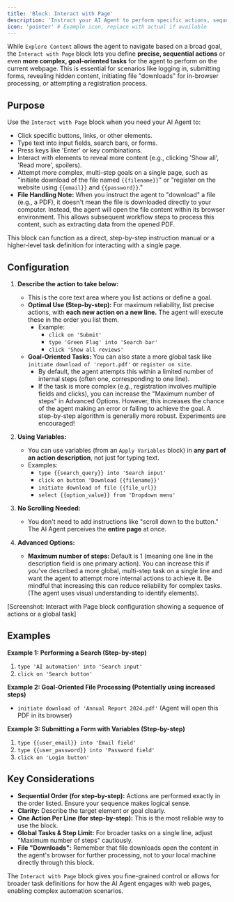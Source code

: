 ```yaml
---
title: 'Block: Interact with Page'
description: 'Instruct your AI Agent to perform specific actions, sequences, or even goal-oriented tasks on a webpage.'
icon: 'pointer' # Example icon, replace with actual if available
---
```


While `Explore Content` allows the agent to navigate based on a broad goal, the `Interact with Page` block lets you define **precise, sequential actions** or even **more complex, goal-oriented tasks** for the agent to perform on the current webpage. This is essential for scenarios like logging in, submitting forms, revealing hidden content, initiating file "downloads" for in-browser processing, or attempting a registration process.

## Purpose

Use the `Interact with Page` block when you need your AI Agent to:

* Click specific buttons, links, or other elements.
* Type text into input fields, search bars, or forms.
* Press keys like 'Enter' or key combinations.
* Interact with elements to reveal more content (e.g., clicking 'Show all', 'Read more', spoilers).
* Attempt more complex, multi-step goals on a single page, such as "initiate download of the file named `{{filename}}`" or "register on the website using `{{email}}` and `{{password}}`."
* **File Handling Note:** When you instruct the agent to "download" a file (e.g., a PDF), it doesn't mean the file is downloaded directly to your computer. Instead, the agent will open the file content within its browser environment. This allows subsequent workflow steps to process this content, such as extracting data from the opened PDF.

This block can function as a direct, step-by-step instruction manual or a higher-level task definition for interacting with a single page.

## Configuration

1.  **Describe the action to take below:**
    * This is the core text area where you list actions or define a goal.
    * **Optimal Use (Step-by-step):** For maximum reliability, list precise actions, with **each new action on a new line.** The agent will execute these in the order you list them.
        * Example:
            * `click on 'Submit'`
            * `type 'Green Flag' into 'Search bar'`
            * `click 'Show all reviews'`
    * **Goal-Oriented Tasks:** You can also state a more global task like `initiate download of 'report.pdf'` or `register on site`.
        * By default, the agent attempts this within a limited number of internal steps (often one, corresponding to one line).
        * If the task is more complex (e.g., registration involves multiple fields and clicks), you can increase the "Maximum number of steps" in Advanced Options. However, this increases the chance of the agent making an error or failing to achieve the goal. A step-by-step algorithm is generally more robust. Experiments are encouraged!

2.  **Using Variables:**
    * You can use variables (from an `Apply Variables` block) in **any part of an action description**, not just for typing text.
    * Examples:
        * `type {{search_query}} into 'Search input'`
        * `click on button 'Download {{filename}}'`
        * `initiate download of file {{file_url}}`
        * `select {{option_value}} from 'Dropdown menu'`

3.  **No Scrolling Needed:**
    * You don't need to add instructions like "scroll down to the button." The AI Agent perceives the **entire page** at once.

4.  **Advanced Options:**
    * **Maximum number of steps:** Default is 1 (meaning one line in the description field is one primary action). You can increase this if you've described a more global, multi-step task on a single line and want the agent to attempt more internal actions to achieve it. Be mindful that increasing this can reduce reliability for complex tasks. (The agent uses visual understanding to identify elements).

[Screenshot: Interact with Page block configuration showing a sequence of actions or a global task]

## Examples

**Example 1: Performing a Search (Step-by-step)**

1.  `type 'AI automation' into 'Search input'`
2.  `click on 'Search button'`

**Example 2: Goal-Oriented File Processing (Potentially using increased steps)**

* `initiate download of 'Annual Report 2024.pdf'` (Agent will open this PDF in its browser)

**Example 3: Submitting a Form with Variables (Step-by-step)**

1.  `type {{user_email}} into 'Email field'`
2.  `type {{user_password}} into 'Password field'`
3.  `click on 'Login button'`

## Key Considerations

* **Sequential Order (for step-by-step):** Actions are performed exactly in the order listed. Ensure your sequence makes logical sense.
* **Clarity:** Describe the target element or goal clearly.
* **One Action Per Line (for step-by-step):** This is the most reliable way to use the block.
* **Global Tasks & Step Limit:** For broader tasks on a single line, adjust "Maximum number of steps" cautiously.
* **File "Downloads":** Remember that file downloads open the content in the agent's browser for further processing, not to your local machine directly through this block.

The `Interact with Page` block gives you fine-grained control or allows for broader task definitions for how the AI Agent engages with web pages, enabling complex automation scenarios.